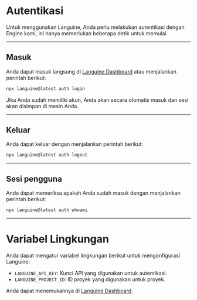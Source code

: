 # Autentikasi

Untuk menggunakan Languine, Anda perlu melakukan autentikasi dengan Engine kami, ini hanya memerlukan beberapa detik untuk memulai.

---

## Masuk

Anda dapat masuk langsung di [Languine Dashboard](https://languine.ai/login) atau menjalankan perintah berikut:

```bash title="Terminal"
npx languine@latest auth login
```


Jika Anda sudah memiliki akun, Anda akan secara otomatis masuk dan sesi akan disimpan di mesin Anda.

---

## Keluar

Anda dapat keluar dengan menjalankan perintah berikut:

```bash title="Terminal"
npx languine@latest auth logout
```

---

## Sesi pengguna

Anda dapat memeriksa apakah Anda sudah masuk dengan menjalankan perintah berikut:

```bash title="Terminal"
npx languine@latest auth whoami
```

---


# Variabel Lingkungan

Anda dapat mengatur variabel lingkungan berikut untuk mengonfigurasi Languine:

- `LANGUINE_API_KEY`: Kunci API yang digunakan untuk autentikasi.
- `LANGUINE_PROJECT_ID`: ID proyek yang digunakan untuk proyek.

Anda dapat menemukannya di [Languine Dashboard](https://languine.ai/login).